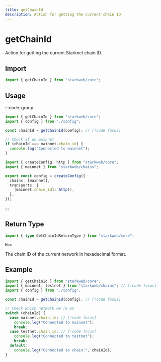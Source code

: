 ```yaml
---
title: getChainId
description: Action for getting the current chain ID
---
```


# getChainId

Action for getting the current Starknet chain ID.

## Import

```ts
import { getChainId } from "starkweb/core";
```

## Usage

:::code-group

```ts [index.ts]
import { getChainId } from "starkweb/core";
import { config } from "./config";

const chainId = getChainId(config); // [!code focus]

// Check if on mainnet
if (chainId === mainnet.chain_id) {
  console.log("Connected to mainnet");
}
```

```ts [config.ts]
import { createConfig, http } from "starkweb/core";
import { mainnet } from "starkweb/chains";

export const config = createConfig({
  chains: [mainnet],
  transports: {
    [mainnet.chain_id]: http(),
  },
});
```

:::

## Return Type

```ts
import { type GetChainIdReturnType } from "starkweb/core";
```

`Hex`

The chain ID of the current network in hexadecimal format.

## Example

```ts [example.ts]
import { getChainId } from "starkweb/core";
import { mainnet, testnet } from "starkweb/chains"; // [!code focus]
import { config } from "./config";

const chainId = getChainId(config); // [!code focus]

// Check which network we're on
switch (chainId) {
  case mainnet.chain_id: // [!code focus]
    console.log("Connected to mainnet");
    break;
  case testnet.chain_id: // [!code focus]
    console.log("Connected to testnet");
    break;
  default:
    console.log("Connected to chain:", chainId);
}
```
